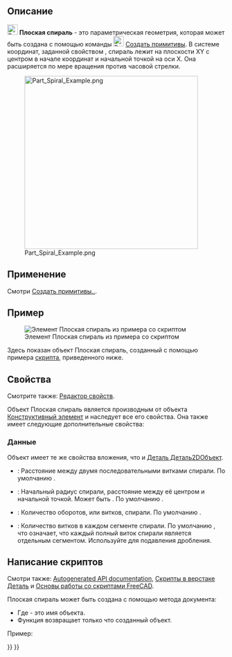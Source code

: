 <languages/>

{{Docnav/ru
|[[Part_Helix/ru|Спираль винтовая]]
|[[Part_Circle/ru|Окружность]]
|[[Part_Workbench/ru|Деталь]]
|IconL=Part_Helix.svg
|IconR=Part_Circle.svg
|IconC=Workbench_Part.svg
}}

{{GuiCommand/ru
|Name=Part Spiral
|Name/ru=Плоская Cпираль
|MenuLocation=[[Part_Workbench/ru|Деталь]] → [[Part_Primitives/ru|Создать примитивы...]] → Спираль
|Workbenches=[[Part_Workbench/ru|Деталь]]
|Version=0.14
|SeeAlso=[[Part_CreatePrimitives/ru|Создать примитивы...]]
}}

<span id="Description"></span>
== Описание ==

[[Image:Part_Spiral.svg|24px]] '''Плоская спираль''' - это параметрическая геометрия, которая может быть создана с помощью команды [[Image:Part_Primitives.svg|24px]] [[Part_Primitives/ru|Создать примитивы]]. В системе координат, заданной свойством {{PropertyData|Размещение}}, спираль лежит на плоскости XY с центром в начале координат и начальной точкой на оси X. Она расширяется по мере вращения против часовой стрелки.

[[Image:Part_Spiral_Example.png|400px]]

<span id="Usage"></span>
== Применение ==

Смотри [[Part_Primitives#Usage/ru|Создать примитивы..]].

<span id="Example"></span>
== Пример ==

[[Image:Part_Spiral_Scripting_Example.png|thumb|Элемент Плоская спираль из примера со скриптом]]

Здесь показан объект Плоская спираль, созданный с помощью примера [[#Scripting|скрипта]], приведенного ниже.

<span id="Properties"></span>
== Свойства ==

Смотрите также: [[property_editor/ru|Редактор свойств]].

Объект Плоская спираль является производным от объекта [[Part_Feature/ru|Конструктивный элемент]] и наследует все его свойства. Она также имеет следующие дополнительные свойства:

<span id="Data"></span>
=== Данные ===

{{TitleProperty|Вложение}}

Объект имеет те же свойства вложения, что и [[Part_Part2DObject#Data/ru|Деталь Деталь2DОбъект]].

{{TitleProperty|Спираль плоская}}

* {{PropertyData|Приращение|Длина}}: Расстояние между двумя последовательными витками спирали. По умолчанию {{Value|1мм}}.
* {{PropertyData|Радиус|Длина}}: Начальный радиус спирали, расстояние между её центром и начальной точкой. Может быть {{Value|0мм}}. По умолчанию {{Value|1мм}}.
* {{PropertyData|Обороты|Ограничение количества}}: Количество оборотов, или витков, спирали. По умолчанию {{Value|2}}.
* {{PropertyData|Длина сегмента|Ограничение количества}}: Количество витков в каждом сегменте спирали. По умолчанию {{Value|1}}, что означает, что каждый полный виток спирали является отдельным сегментом. Используйте {{Value|0}} для подавления дробления.

<span id="Scripting"></span>
== Написание скриптов ==

Смотри также: [https://freecad.github.io/SourceDoc/ Autogenerated API documentation], [[Part_scripting/ru|Скрипты в верстаке Деталь]] и [[FreeCAD_Scripting_Basics/ru|Основы работы со скриптами FreeCAD]].

Плоская спираль может быть создана с помощью метода {{Incode|addObject()}} документа:

{{Code|code=
spiral = FreeCAD.ActiveDocument.addObject("Part::Spiral", "mySpiral")
}}

* Где{{Incode|"mySpiral"}} - это имя объекта.
* Функция возвращает только что созданный объект.

Пример:

{{Code|code=
import FreeCAD as App

doc = App.activeDocument()

spiral = doc.addObject("Part::Spiral", "mySpiral")
spiral.Growth = 2
spiral.Radius = 3
spiral.Rotations = 4
spiral.Placement = App.Placement(App.Vector(1, 2, 3), App.Rotation(75, 60, 30))

doc.recompute()
}}


{{Docnav/ru
|[[Part_Helix/ru|Спираль винтовая]]
|[[Part_Circle/ru|Окружность]]
|[[Part_Workbench/ru|Деталь]]
|IconL=Part_Helix.svg
|IconR=Part_Circle.svg
|IconC=Workbench_Part.svg
}}

{{Part_Tools_navi{{#translation:}}}}
{{Userdocnavi{{#translation:}}}}